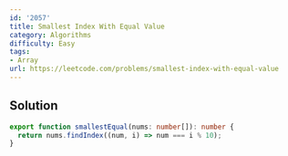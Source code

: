 ```yaml
---
id: '2057'
title: Smallest Index With Equal Value
category: Algorithms
difficulty: Easy
tags:
- Array
url: https://leetcode.com/problems/smallest-index-with-equal-value
---
```


## Solution

```typescript filename="solution.ts" copy
export function smallestEqual(nums: number[]): number {
  return nums.findIndex((num, i) => num === i % 10);
}
```

